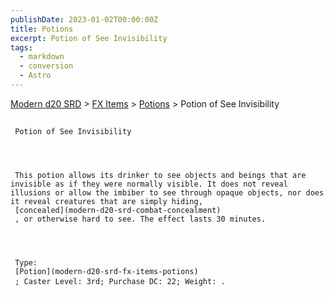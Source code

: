 ```yaml
---
publishDate: 2023-01-02T00:00:00Z
title: Potions
excerpt: Potion of See Invisibility
tags:
  - markdown
  - conversion
  - Astro
---
```


[Modern d20 SRD](/#modernD20) >
[FX Items](modern-d20-srd-fx-items-index) >
[Potions](modern-d20-srd-fx-items-potions) > Potion of See Invisibility

##

     Potion of See Invisibility




     This potion allows its drinker to see objects and beings that are invisible as if they were normally visible. It does not reveal illusions or allow the imbiber to see through opaque objects, nor does it reveal creatures that are simply hiding,
     [concealed](modern-d20-srd-combat-concealment)
     , or otherwise hard to see. The effect lasts 30 minutes.




     Type:
     [Potion](modern-d20-srd-fx-items-potions)
     ; Caster Level: 3rd; Purchase DC: 22; Weight: .
